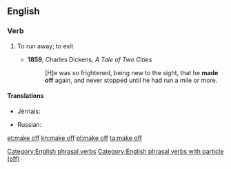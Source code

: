 ==English==

===Verb===
{{head|en|verb|head=[[make]] [[off]]}}

# {{context|intransitive}} To run away; to exit
#* '''1859''', Charles Dickens, ''A Tale of Two Cities''
#*: [H]e was so frightened, being new to the sight, that he '''made off''' again, and never stopped until he had run a mile or more.

====Translations====
{{trans-top|to run away; to exit}}
* Jèrriais: {{tø|roa-jer|avitrer}}
{{trans-mid}}
* Russian: {{t+|ru|убегать|tr=ubegátʹ}}
{{trans-bottom}}

[[Category:English phrasal verbs]]
[[Category:English phrasal verbs with particle (off)]]

[[et:make off]]
[[kn:make off]]
[[pl:make off]]
[[ta:make off]]